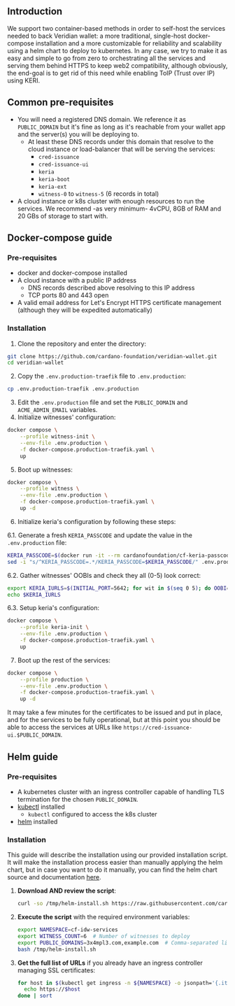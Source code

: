 ## Introduction

We support two container-based methods in order to self-host the services needed to back Veridian wallet: a more traditional, single-host docker-compose installation and a more customizable for reliability and scalability using a helm chart to deploy to kubernetes.
In any case, we try to make it as easy and simple to go from zero to orchestrating all the services and serving them behind HTTPS to keep web2 compatibility, although obviously, the end-goal is to get rid of this need while enabling ToIP (Trust over IP) using KERI. 

## Common pre-requisites

- You will need a registered DNS domain. We reference it as `PUBLIC_DOMAIN` but it's fine as long as it's reachable from your wallet app and the server(s) you will be deploying to.
  - At least these DNS records under this domain that resolve to the cloud instance or load-balancer that will be serving the services:
    - `cred-issuance`
    - `cred-issuance-ui`
    - `keria`
    - `keria-boot`
    - `keria-ext`
    - `witness-0` to `witness-5` (6 records in total)
- A cloud instance or k8s cluster with enough resources to run the services. We recommend -as very minimum- 4vCPU, 8GB of RAM and 20 GBs of storage to start with.

## Docker-compose guide

### Pre-requisites

- docker and docker-compose installed
- A cloud instance with a public IP address
  - DNS records described above resolving to this IP address
  - TCP ports 80 and 443 open
- A valid email address for Let's Encrypt HTTPS certificate management (although they will be expedited automatically)

### Installation

1. Clone the repository and enter the directory:
```bash
git clone https://github.com/cardano-foundation/veridian-wallet.git
cd veridian-wallet
```
2. Copy the `.env.production-traefik` file to `.env.production`:
```bash
cp .env.production-traefik .env.production
```
3. Edit the `.env.production` file and set the `PUBLIC_DOMAIN` and `ACME_ADMIN_EMAIL` variables.
4. Initialize witnesses' configuration:
```bash
docker compose \
    --profile witness-init \
    --env-file .env.production \
    -f docker-compose.production-traefik.yaml \
    up
```
5. Boot up witnesses:
```bash
docker compose \
    --profile witness \
    --env-file .env.production \
    -f docker-compose.production-traefik.yaml \
    up -d
```
6. Initialize keria's configuration by following these steps:

6.1. Generate a fresh `KERIA_PASSCODE` and update the value in the `.env.production` file:
```bash
KERIA_PASSCODE=$(docker run -it --rm cardanofoundation/cf-keria-passcode-gen)
sed -i "s/^KERIA_PASSCODE=.*/KERIA_PASSCODE=$KERIA_PASSCODE/" .env.production
```
6.2. Gather witnesses' OOBIs and check they all (0-5) look correct:
```bash
export KERIA_IURLS=$(INITIAL_PORT=5642; for wit in $(seq 0 5); do OOBI=$(docker compose -f docker-compose.production-traefik.yaml logs witness-$wit 2>/dev/null | grep Witness.wit | awk '{print $NF}'); echo http://witness-$wit:$(( INITIAL_PORT + wit ))/oobi/${OOBI}/controller?role=witness; done | xargs echo)
echo $KERIA_IURLS
```
6.3. Setup keria's configuration:
```bash
docker compose \
    --profile keria-init \
    --env-file .env.production \
    -f docker-compose.production-traefik.yaml \
    up
```
7. Boot up the rest of the services:
```bash
docker compose \
    --profile production \
    --env-file .env.production \
    -f docker-compose.production-traefik.yaml \
    up -d
```

It may take a few minutes for the certificates to be issued and put in place, and for the services to be fully operational, but at this point you should be able to access the services at URLs like `https://cred-issuance-ui.$PUBLIC_DOMAIN`. 


## Helm guide

### Pre-requisites

- A kubernetes cluster with an ingress controller capable of handling TLS termination for the chosen `PUBLIC_DOMAIN`.
- [kubectl](https://kubernetes.io/docs/tasks/tools/#kubectl) installed
  - `kubectl` configured to access the k8s cluster
- [helm](https://helm.sh) installed 

### Installation

This guide will describe the installation using our provided installation script. It will make the installation process easier than manually applying the helm chart, but in case you want to do it manually, you can find the helm chart source and documentation [here](https://github.com/cardano-foundation/cf-helm-charts/tree/main/charts/cf-idw).

1. **Download AND review the script**:
   ```sh
   curl -so /tmp/helm-install.sh https://raw.githubusercontent.com/cardano-foundation/cf-helm-charts/refs/heads/main/charts/cf-idw/helm-install.sh
   ```

2. **Execute the script** with the required environment variables:
   ```sh
   export NAMESPACE=cf-idw-services
   export WITNESS_COUNT=6  # Number of witnesses to deploy
   export PUBLIC_DOMAINS=3x4mpl3.com,example.com  # Comma-separated list of public domains where the deployment will be served from
   bash /tmp/helm-install.sh
   ```

3. **Get the full list of URLs** if you already have an ingress controller managing SSL certificates:
   ```sh
   for host in $(kubectl get ingress -n ${NAMESPACE} -o jsonpath='{.items[*].spec.rules[*].host}'); do
     echo https://$host
   done | sort
   ```

